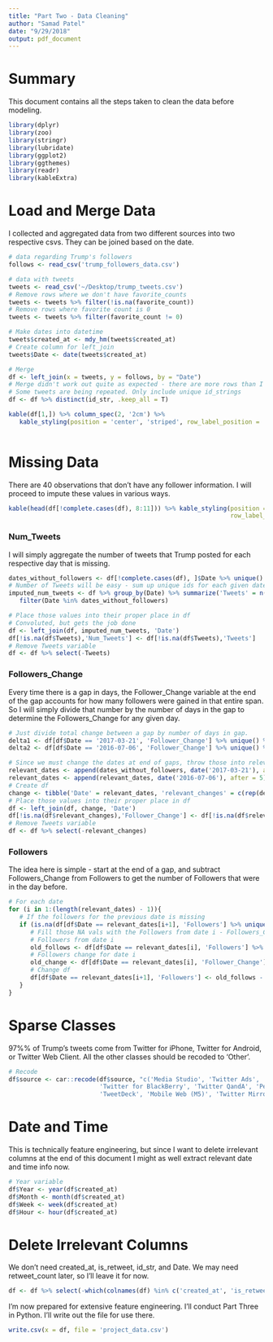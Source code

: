 ```yaml
---
title: "Part Two - Data Cleaning"
author: "Samad Patel"
date: "9/29/2018"
output: pdf_document
---
```


# Summary

This document contains all the steps taken to clean the data before modeling. 

```r
library(dplyr)
library(zoo)
library(stringr)
library(lubridate)
library(ggplot2)
library(ggthemes)
library(readr)
library(kableExtra)
```

# Load and Merge Data

I collected and aggregated data from two different sources into two respective csvs. They can be joined based on the date. 

```r
# data regarding Trump's followers
follows <- read_csv('trump_followers_data.csv')

# data with tweets
tweets <- read_csv('~/Desktop/trump_tweets.csv')
# Remove rows where we don't have favorite_counts
tweets <- tweets %>% filter(!is.na(favorite_count))
# Remove rows where favorite count is 0
tweets <- tweets %>% filter(favorite_count != 0)

# Make dates into datetime
tweets$created_at <- mdy_hm(tweets$created_at)
# Create column for left_join
tweets$Date <- date(tweets$created_at)

# Merge
df <- left_join(x = tweets, y = follows, by = "Date")
# Merge didn't work out quite as expected - there are more rows than I want. 
# Some tweets are being repeated. Only include unique id_strings
df <- df %>% distinct(id_str, .keep_all = T)

kable(df[1,]) %>% column_spec(2, '2cm') %>% 
   kable_styling(position = 'center', 'striped', row_label_position = 'c')
   
```

# Missing Data

There are 40 observations that don't have any follower information. I will proceed to impute these values in various ways. 

```r
kable(head(df[!complete.cases(df), 8:11])) %>% kable_styling(position = 'center', 'striped', 
                                                             row_label_position = 'c')
```

### Num_Tweets

I will simply aggregate the number of tweets that Trump posted for each respective day that is missing.

```r
dates_without_followers <- df[!complete.cases(df), ]$Date %>% unique()
# Number of Tweets will be easy - sum up unique ids for each given date 
imputed_num_tweets <- df %>% group_by(Date) %>% summarize('Tweets' = n()) %>% 
   filter(Date %in% dates_without_followers)

# Place those values into their proper place in df
# Convoluted, but gets the job done 
df <- left_join(df, imputed_num_tweets, 'Date')
df[!is.na(df$Tweets),'Num_Tweets'] <- df[!is.na(df$Tweets),'Tweets']
# Remove Tweets variable
df <- df %>% select(-Tweets)
```


### Followers_Change

Every time there is a gap in days, the Follower_Change variable at the end of the gap accounts for how many followers were gained in that entire span. So I will simply divide that number by the number of days in the gap to determine the Followers_Change for any given day. 

```r
# Just divide total change between a gap by number of days in gap.
delta1 <- df[df$Date == '2017-03-21', 'Follower_Change'] %>% unique() %>% as.numeric() / 5
delta2 <- df[df$Date == '2016-07-06', 'Follower_Change'] %>% unique() %>% as.numeric() / 4

# Since we must change the dates at end of gaps, throw those into relevant_dates 
relevant_dates <- append(dates_without_followers, date('2017-03-21'), after = 0)
relevant_dates <- append(relevant_dates, date('2016-07-06'), after = 5)
# Create df
change <- tibble('Date' = relevant_dates, 'relevant_changes' = c(rep(delta1, 5), rep(delta2, 4)))
# Place those values into their proper place in df
df <- left_join(df, change, 'Date')
df[!is.na(df$relevant_changes),'Follower_Change'] <- df[!is.na(df$relevant_changes),'relevant_changes']
# Remove Tweets variable
df <- df %>% select(-relevant_changes)
```


### Followers

The idea here is simple - start at the end of a gap, and subtract Followers_Change from Followers to get the number of Followers that were in the day before. 

```r
# For each date
for (i in 1:(length(relevant_dates) - 1)){
   # If the followers for the previous date is missing 
   if (is.na(df[df$Date == relevant_dates[i+1], 'Followers'] %>% unique() %>% as.numeric())){
      # Fill those NA vals with the Followers from date i - Followers_Change for date i 
      # Followers from date i 
      old_follows <- df[df$Date == relevant_dates[i], 'Followers'] %>% unique() %>% as.numeric()
      # Followers change for date i 
      old_change <- df[df$Date == relevant_dates[i], 'Follower_Change'] %>% unique() %>% as.numeric() 
      # Change df 
      df[df$Date == relevant_dates[i+1], 'Followers'] <- old_follows - old_change
   }
}
```


# Sparse Classes

97%% of Trump's tweets come from Twitter for iPhone, Twitter for Android, or Twitter Web Client. All the other classes should be recoded to 'Other'. 

```r
# Recode
df$source <- car::recode(df$source, "c('Media Studio', 'Twitter Ads', 'Twitter for iPad', 'Instagram',
                         'Twitter for BlackBerry', 'Twitter QandA', 'Periscope', 'Facebook', 
                         'TweetDeck', 'Mobile Web (M5)', 'Twitter Mirror for iPad') = 'Other'")
```


# Date and Time

This is technically feature engineering, but since I want to delete irrelevant columns at the end of this document I might as well extract relevant date and time info now. 

```r
# Year variable
df$Year <- year(df$created_at)
df$Month <- month(df$created_at)
df$Week <- week(df$created_at)
df$Hour <- hour(df$created_at)
```


# Delete Irrelevant Columns

We don't need created_at, is_retweet, id_str, and Date. We may need retweet_count later, so I'll leave it for now. 

```r
df <- df %>% select(-which(colnames(df) %in% c('created_at', 'is_retweet', 'id_str', 'Date')))
```

I'm now prepared for extensive feature engineering. I'll conduct Part Three in Python. I'll write out the file for use there. 

```r
write.csv(x = df, file = 'project_data.csv')
```

